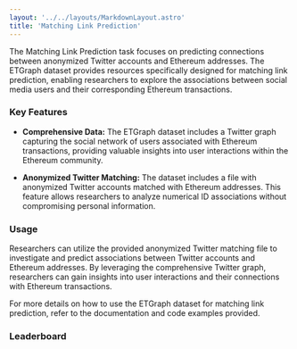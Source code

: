 ```yaml
---
layout: '../../layouts/MarkdownLayout.astro'
title: 'Matching Link Prediction'
---
```



The Matching Link Prediction task focuses on predicting connections between anonymized Twitter accounts and Ethereum addresses. The ETGraph dataset provides resources specifically designed for matching link prediction, enabling researchers to explore the associations between social media users and their corresponding Ethereum transactions.

### Key Features

- **Comprehensive Data:** The ETGraph dataset includes a Twitter graph capturing the social network of users associated with Ethereum transactions, providing valuable insights into user interactions within the Ethereum community.

- **Anonymized Twitter Matching:** The dataset includes a file with anonymized Twitter accounts matched with Ethereum addresses. This feature allows researchers to analyze numerical ID associations without compromising personal information.

### Usage

Researchers can utilize the provided anonymized Twitter matching file to investigate and predict associations between Twitter accounts and Ethereum addresses. By leveraging the comprehensive Twitter graph, researchers can gain insights into user interactions and their connections with Ethereum transactions.

For more details on how to use the ETGraph dataset for matching link prediction, refer to the documentation and code examples provided.

### Leaderboard

<Leaderboard jsonString={JSON.stringify(data)} leaderboardName="matching-link-prediction" />
